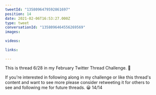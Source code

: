 ```yaml
---
tweetId: "1358096479592861697"
position: 14
date: 2021-02-06T16:53:27.000Z
type: tweet
conversationId: "1358096464556269569"
images:
  
videos:
  
links:
  
---
```

This is thread 6/28 in my February Twitter Thread Challenge. 📆

If you're interested in following along in my challenge or like this thread's content and want to see more please consider retweeting it for others to see and following me for future threads.  😀 14/14
